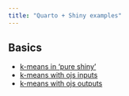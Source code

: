 ```yaml
---
title: "Quarto + Shiny examples"
---
```


## Basics

* [k-means in 'pure shiny'](kmeans-pure-shiny/index.qmd)
* [k-means with ojs inputs](kmeans-ojs-inputs/index.qmd)
* [k-means with ojs outputs](kmeans-ojs-outputs/index.qmd)
